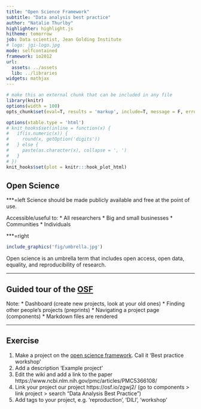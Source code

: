 ```yaml
---
title: "Open Science Framework"
subtitle: "Data analysis best practice"
author: "Natalie Thurlby"
highlighter: highlight.js
hitheme: tomorrow
job: Data scientist, Jean Golding Institute
# logo: jgi-logo.jpg
mode: selfcontained
framework: io2012
url:
  assets: ../assets
  lib: ../libraries
widgets: mathjax
---
```

```r
# make this an external chunk that can be included in any file
library(knitr)
options(width = 100)
opts_chunk$set(eval=T, results = 'markup', include=T, message = F, error = F, warning = F, comment = NA, fig.align = 'center', dpi = 100, tidy = F, cache.path = '.cache/', fig.path = 'fig/')

options(xtable.type = 'html')
# knit_hooks$set(inline = function(x) {
#   if(is.numeric(x)) {
#     round(x, getOption('digits'))
#   } else {
#     paste(as.character(x), collapse = ', ')
#   }
# })
knit_hooks$set(plot = knitr:::hook_plot_html)
```

## Open Science

***=left
Science should be made publicly available and free at the point of use.

Accessible/useful to:
* All researchers
* Big and small businesses
* Communities
* Individuals

***=right

```r
include_graphics('fig/umbrella.jpg')
```

Open science is an umbrella term that includes open access, open data, equality, and reproducibility of research.

---

## Guided tour of the [OSF](https://osf.io/)

Note:
* Dashboard (create new projects, look at your old ones)
* Finding other people's projects (preprints)
* Navigating a project page (components)
* Markdown files are rendered

---

## Exercise

1. Make a project on the [open science framework](https://osf.io/).  Call it 'Best practice workshop'
2. Add a description 'Example project'
3. Edit the wiki and add a link to the paper https://www.ncbi.nlm.nih.gov/pmc/articles/PMC5366108/
4. Link your project our project https://osf.io/zgwj2/ (go to components > link project > search "Data Analysis Best Practice")
5. Add tags to your project, e.g. 'reproduction', 'DILI', 'workshop'
